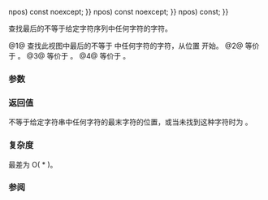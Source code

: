 {{cpp/experimental/basic_string_view/title | find_last_not_of }}
{{cpp/experimental/basic_string_view/navbar}}
{{dcl begin}}
{{dcl | num=1 | since=libfund_ts |
constexpr size_type 
    find_last_not_of(basic_string_view v, size_type pos {{=}} npos) const noexcept;
}}
{{dcl | num=2 | since=libfund_ts |
constexpr size_type
    find_last_not_of(CharT c, size_type pos {{=}} npos) const noexcept;
}}
{{dcl | num=3 | since=libfund_ts |
constexpr size_type
    find_last_not_of(const CharT* s, size_type pos, size_type count) const;
}}
{{dcl | num=4 | since=libfund_ts |
constexpr size_type
    find_last_not_of(const CharT* s, size_type pos {{=}} npos) const;
}}
{{dcl end}}

查找最后的不等于给定字符序列中任何字符的字符。

@1@ 查找此视图中最后的不等于 {{tt|v}} 中任何字符的字符，从位置 {{tt|pos}} 开始。
@2@ 等价于 {{c|find_last_not_of(basic_string_view(&amp;c, 1), pos)}}。
@3@ 等价于 {{c|find_last_not_of(basic_string_view(s, count), pos)}}。
@4@ 等价于 {{c|find_last_not_of(basic_string_view(s), pos)}}。

===参数===
{{par begin}}
{{par | v | 要搜索的视图}}
{{par | pos | 从之开始搜索的位置}}
{{par | count | 要比较的字符串的长度}}
{{par | s | 指向要比较字符串的指针}}
{{par | ch | 要比较的字符}}
{{par end}} 

===返回值===
不等于给定字符串中任何字符的最末字符的位置，或当未找到这种字符时为 {{lc|npos}}。

===复杂度===
最差为 O({{tt|size()}} * {{tt|v.size()}})。

===参阅===
{{dsc begin}}
{{dsc inc | cpp/experimental/basic_string_view/dsc find}}
{{dsc inc | cpp/experimental/basic_string_view/dsc rfind}}
{{dsc inc | cpp/experimental/basic_string_view/dsc find_first_of}}
{{dsc inc | cpp/experimental/basic_string_view/dsc find_last_of}}
{{dsc inc | cpp/experimental/basic_string_view/dsc find_first_not_of}}
{{dsc end}}